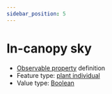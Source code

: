 ```yaml
---
sidebar_position: 5
---
```



# In-canopy sky

- [Observable property](/viewers/dawe-vocabs?uri=https://linked.data.gov.au/def/nrm/85bdd25a-fa08-49de-9f0b-98895cb79aa6) definition
- Feature type: [plant individual](http://linked.data.gov.au/def/tern-cv/60d7edf8-98c6-43e9-841c-e176c334d270)
- Value type: [Boolean](https://w3id.org/tern/ontologies/tern/Boolean)


<Example protocolModule="cover-full" observableProperty="https://linked.data.gov.au/def/nrm/85bdd25a-fa08-49de-9f0b-98895cb79aa6" />

